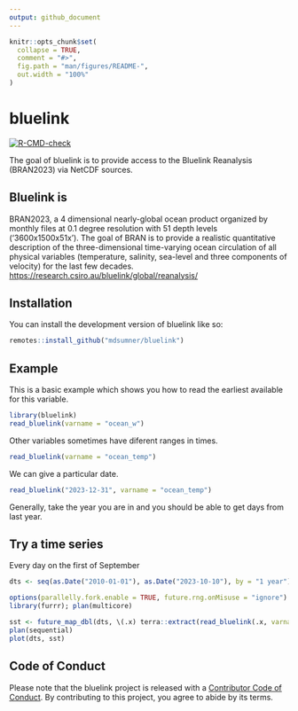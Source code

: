 ```yaml
---
output: github_document
---
```


<!-- README.md is generated from README.Rmd. Please edit that file -->

```r
knitr::opts_chunk$set(
  collapse = TRUE,
  comment = "#>",
  fig.path = "man/figures/README-",
  out.width = "100%"
)
```

# bluelink

<!-- badges: start -->
[![R-CMD-check](https://github.com/mdsumner/bluelink/actions/workflows/R-CMD-check.yaml/badge.svg)](https://github.com/mdsumner/bluelink/actions/workflows/R-CMD-check.yaml)
<!-- badges: end -->

The goal of bluelink is to provide access to the Bluelink Reanalysis (BRAN2023) via NetCDF sources. 


## Bluelink is 

BRAN2023, a 4 dimensional nearly-global ocean product organized by 
 monthly files at 0.1 degree resolution with 51 depth levels ('3600x1500x51x<days>'). 
 The goal of BRAN is to provide a realistic quantitative description of the 
 three-dimensional time-varying ocean circulation of all physical variables 
 (temperature, salinity, sea-level and three components of velocity) for the last 
 few decades. <https://research.csiro.au/bluelink/global/reanalysis/>

## Installation

You can install the development version of bluelink like so:

``` r
remotes::install_github("mdsumner/bluelink")
```

## Example

This is a basic example which shows you how to read the earliest available for this variable. 

```r
library(bluelink)
read_bluelink(varname = "ocean_w")
```

Other variables sometimes have diferent ranges in times. 

```r
read_bluelink(varname = "ocean_temp")
```

We can give a particular date. 

```r
read_bluelink("2023-12-31", varname = "ocean_temp")
```

Generally, take the year you are in and you should be able to get days from last year. 


## Try a time series

Every day on the first of September

```r
dts <- seq(as.Date("2010-01-01"), as.Date("2023-10-10"), by = "1 year")

options(parallelly.fork.enable = TRUE, future.rng.onMisuse = "ignore")
library(furrr); plan(multicore)

sst <- future_map_dbl(dts, \(.x) terra::extract(read_bluelink(.x, varname = "ocean_temp"), cbind(150, -42))[[1]])
plan(sequential)
plot(dts, sst)

```

## Code of Conduct
  
Please note that the bluelink project is released with a [Contributor Code of Conduct](https://contributor-covenant.org/version/2/1/CODE_OF_CONDUCT.html). By contributing to this project, you agree to abide by its terms.

